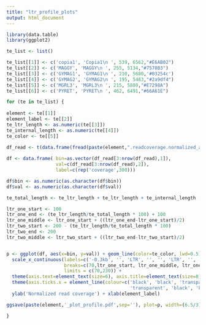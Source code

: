 ```yaml
---
title: "ltr_profile_plots"
output: html_document
---
```


```r

library(data.table)
library(ggplot2)

te_list <- list()

te_list[[1]] <- c('copia1', 'Copia1\n ', 539, 6562,"#E6AB02")
te_list[[2]] <- c('MAGGY', 'MAGGY\n ', 255, 5134,"#7570B3")
te_list[[3]] <- c('GYMAG1', 'GYMAG1\n ', 210, 5680,'#03254c')
te_list[[4]] <- c('GYMAG2', 'GYMAG2\n ', 195, 5483,"#2a9df4")
te_list[[5]] <- c('MGRL3', 'MGRL3\n ', 215, 5880,"#E7298A")
te_list[[6]] <- c('PYRET', 'PYRET\n ', 462, 6491,"#66A61E")


```



```r


for (te in te_list) {
  
element <- te[[1]]
element_label <- te[[2]]
te_ltr_length <- as.numeric(te[[3]])
te_internal_length <- as.numeric(te[[4]])
te_color <- te[[5]]
  
df_read <- t(data.frame(fread(paste(element,".readcoverage.normalized_and_average..tab", sep=''))))

df <- data.frame( bin=as.vector(df_read[3:nrow(df_read),1]),
                  val=c(df_read[3:nrow(df_read),2]),
                  label=c(rep('coverage',300)))

df$bin <- as.numeric(as.character(df$bin))
df$val <- as.numeric(as.character(df$val))

te_total_length <- te_ltr_length + te_ltr_length + te_internal_length

ltr_one_start <- 100
ltr_one_end <- (te_ltr_length/te_total_length * 100) + 100
ltr_one_middle <- ltr_one_start + ((ltr_one_end-ltr_one_start)/2)
ltr_two_start <- 200 - (te_ltr_length/te_total_length * 100)
ltr_two_end <- 200
ltr_two_middle <- ltr_two_start + ((ltr_two_end-ltr_two_start)/2)


p <- ggplot(df, aes(x=bin, y=val)) + geom_line(color=te_color, lwd=0.5) + theme_classic() +
  scale_x_continuous(labels=c('-0.3kb', '', 'LTR', '', '', 'LTR', '', '0.3kb'), 
                     breaks=c(70,ltr_one_start, ltr_one_middle, ltr_one_end, ltr_two_start, ltr_two_middle, ltr_two_end,230),
                     limits = c(70,230)) + 
  theme(axis.text=element_text(size=6), axis.title=element_text(size=8), legend.title=element_blank(), legend.text=element_text(size=8)) +
  theme(axis.ticks.x = element_line(colour=c('black', 'black', 'transparent', 'black', 'black',
                                             'transparent', 'black', 'black'))) +
  ylab('Normalized read coverage') + xlab(element_label)

ggsave(paste(element,'_plot_profile.pdf',sep=''), plot=p, width=(6.5/3), height=2)

}

```

